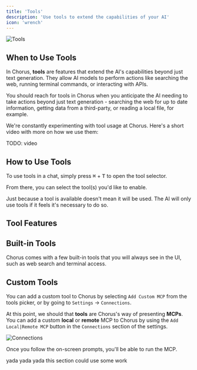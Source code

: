 ```yaml
---
title: 'Tools'
description: 'Use tools to extend the capabilities of your AI'
icon: 'wrench'
---
```


<img src="/images/tools-picker.png" alt="Tools" />

## When to Use Tools 

In Chorus, **tools** are features that extend the AI's capabilities beyond just text generation. They allow AI models to perform actions like searching the web, running terminal commands, or interacting with APIs. 

You should reach for tools in Chorus when you anticipate the AI needing to take actions beyond just text generation - searching the web for up to date information, getting data from a third-party, or reading a local file, for example. 

We're constantly experimenting with tool usage at Chorus. Here's a short video with more on how we use them: 

TODO: video

## How to Use Tools 

To use tools in a chat, simply press <kbd>⌘</kbd> + <kbd>T</kbd> to open the tool selector.

From there, you can select the tool(s) you'd like to enable. 

<Note>
    Just because a tool is available doesn't mean it will be used. The AI will only use tools if it feels it's necessary to do so. 
</Note>

## Tool Features 

## Built-in Tools 

Chorus comes with a few built-in tools that you will always see in the UI, such as web search and terminal access. 

## Custom Tools 

You can add a custom tool to Chorus by selecting `Add Custom MCP` from the tools picker, or by going to `Settings` -> `Connections`. 

At this point, we should that **tools** are Chorus's way of presenting **MCPs**. You can add a custom **local** or **remote** MCP to Chorus
by using the `Add Local|Remote MCP` button in the `Connections` section of the settings. 

<img src="/images/connections.png" alt="Connections" />

Once you follow the on-screen prompts, you'll be able to run the MCP. 

yada yada yada this section could use some work 
